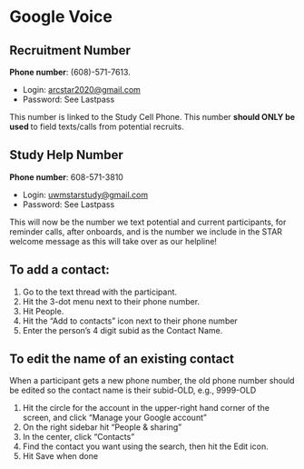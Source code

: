 # Google Voice  {#sec-google_voice}


## Recruitment Number
**Phone number**: (608)-571-7613.

* Login: [arcstar2020@gmail.com](mailto:arcstar2020@gmail.com)
* Password: See Lastpass

This number is linked to the Study Cell Phone. This number **should ONLY be used ** to field texts/calls from potential recruits.

## Study Help Number
**Phone number**: 608-571-3810

* Login: [uwmstarstudy@gmail.com](mailto:uwmstarstudy@gmail.com)
* Password: See Lastpass

This will now be the number we text potential and current participants, for reminder calls, after onboards, and is the number we include in the STAR welcome message as this will take over as our helpline! 

## To add a contact:
1. Go to the text thread with the participant. 
2. Hit the 3-dot menu next to their phone number. 
3. Hit People. 
4. Hit the "Add to contacts" icon next to their phone number
5. Enter the person's 4 digit subid as the Contact Name.

## To edit the name of an existing contact

When a participant gets a new phone number, the old phone number should be edited so the contact name is their subid-OLD, e.g., 9999-OLD

1. Hit the circle for the account in the upper-right hand corner of the screen, and click "Manage your Google account"
2. On the right sidebar hit "People & sharing"
3. In the center, click "Contacts"
4. Find the contact you want using the search, then hit the Edit icon.
5. Hit Save when done

